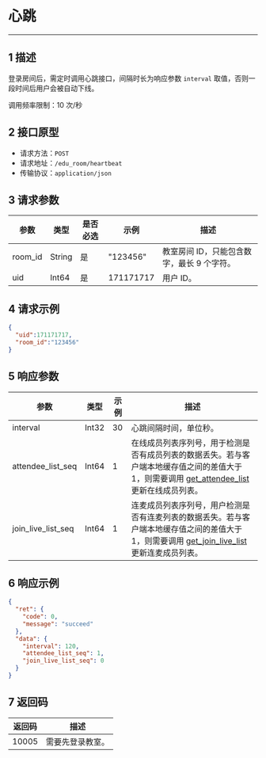 <style>
table th:nth-of-type(1) { min-width: 120px; width: 15%; }
table th:nth-of-type(2) { min-width: 120px; width: 15%; }
table th:nth-of-type(3) { min-width: 120px; width: 15%; }
table th:nth-of-type(4) { min-width: 120px; width: 15%; }
table th:nth-of-type(5) { min-width: 120px; width: 40%; }
table {width: 100%;}
</style>


# 心跳
---
## 1 描述

登录房间后，需定时调用心跳接口，间隔时长为响应参数 `interval` 取值，否则一段时间后用户会被自动下线。

调用频率限制：10 次/秒



## 2 接口原型

* 请求方法：`POST`
* 请求地址：`/edu_room/heartbeat`
* 传输协议：`application/json`



## 3 请求参数

| 参数    | 类型   | 是否必选 | 示例      | 描述       |
| ------- | ------ | -------- | --------- | ---------- |
| room_id | String | 是       | "123456"  | 教室房间 ID，只能包含数字，最长 9 个字符。 |
| uid     | Int64  | 是       | 171171717 | 用户 ID。     |



## 4 请求示例

```json
{
  "uid":171171717,
  "room_id":"123456"
}
```



## 5 响应参数

| 参数               | 类型  | 示例 | 描述                                                 |
| ------------------ | ----- | ---- | ---------------------------------------------------- |
| interval           | Int32 | 30   | 心跳间隔时间，单位秒。                                 |
| attendee_list_seq  | Int64 | 1    | 在线成员列表序列号，用于检测是否有成员列表的数据丢失。若与客户端本地缓存值之间的差值大于1，则需要调用 [get_attendee_list](#5905) 更新在线成员列表。 |
| join_live_list_seq | Int64 | 1    | 连麦成员列表序列号，用户检测是否有连麦列表的数据丢失。若与客户端本地缓存值之间的差值大于1，则需要调用 [get_join_live_list](#5906) 更新连麦成员列表。 |



## 6 响应示例

```json
{
  "ret": {
    "code": 0,
    "message": "succeed"
  },
  "data": {
    "interval": 120,
    "attendee_list_seq": 1,
    "join_live_list_seq": 0
  }
}
```



## 7 返回码

| 返回码 | 描述           |
| ------ | -------------- |
| 10005  | 需要先登录教室。 |
